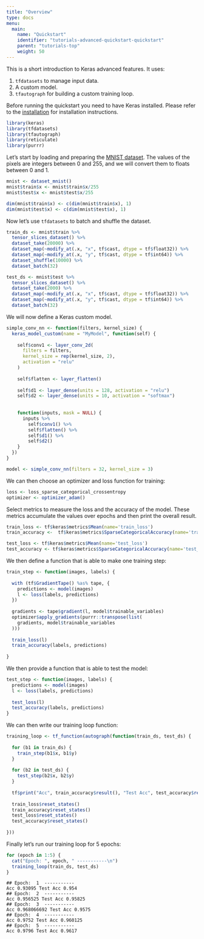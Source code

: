 ```yaml
---
title: "Overview"
type: docs
menu:
  main:
    name: "Quickstart"
    identifier: "tutorials-advanced-quickstart-quickstart"
    parent: "tutorials-top"
    weight: 50
---
```


This is a short introduction to Keras advanced features. It uses:

1. `tfdatasets` to manage input data.
1. A custom model.
1. `tfautograph` for building a custom training loop.

Before running the quickstart you need to have Keras installed. Please refer to the [installation](/installation/) for installation instructions.

```r
library(keras)
library(tfdatasets)
library(tfautograph)
library(reticulate)
library(purrr)
```

Let's start by loading and preparing the [MNIST dataset](http://yann.lecun.com/exdb/mnist/). The values of the pixels are integers between 0 and 255, and we will convert them to floats between 0 and 1.

```r
mnist <- dataset_mnist()
mnist$train$x <- mnist$train$x/255
mnist$test$x <- mnist$test$x/255

dim(mnist$train$x) <- c(dim(mnist$train$x), 1)
dim(mnist$test$x) <- c(dim(mnist$test$x), 1)
```

Now let's use `tfdatasets` to batch and shuffle the dataset.

```r
train_ds <- mnist$train %>% 
  tensor_slices_dataset() %>%
  dataset_take(20000) %>% 
  dataset_map(~modify_at(.x, "x", tf$cast, dtype = tf$float32)) %>% 
  dataset_map(~modify_at(.x, "y", tf$cast, dtype = tf$int64)) %>% 
  dataset_shuffle(10000) %>% 
  dataset_batch(32)

test_ds <- mnist$test %>% 
  tensor_slices_dataset() %>% 
  dataset_take(2000) %>% 
  dataset_map(~modify_at(.x, "x", tf$cast, dtype = tf$float32)) %>%
  dataset_map(~modify_at(.x, "y", tf$cast, dtype = tf$int64)) %>% 
  dataset_batch(32)
```

We will now define a Keras custom model.

```r
simple_conv_nn <- function(filters, kernel_size) {
  keras_model_custom(name = "MyModel", function(self) {
    
    self$conv1 <- layer_conv_2d(
      filters = filters, 
      kernel_size = rep(kernel_size, 2),
      activation = "relu"
    )
    
    self$flatten <- layer_flatten()
    
    self$d1 <- layer_dense(units = 128, activation = "relu")
    self$d2 <- layer_dense(units = 10, activation = "softmax")
    
    
    function(inputs, mask = NULL) {
      inputs %>% 
        self$conv1() %>% 
        self$flatten() %>% 
        self$d1() %>% 
        self$d2()
    }
  })
}

model <- simple_conv_nn(filters = 32, kernel_size = 3)
```

We can then choose an optimizer and loss function for training:

```r
loss <- loss_sparse_categorical_crossentropy
optimizer <- optimizer_adam()
```

Select metrics to measure the loss and the accuracy of the model. These metrics accumulate the values over epochs and then print the overall result.

```r
train_loss <- tf$keras$metrics$Mean(name='train_loss')
train_accuracy <-  tf$keras$metrics$SparseCategoricalAccuracy(name='train_accuracy')

test_loss <- tf$keras$metrics$Mean(name='test_loss')
test_accuracy <- tf$keras$metrics$SparseCategoricalAccuracy(name='test_accuracy')
```

We then define a function that is able to make one training step:

```r
train_step <- function(images, labels) {
  
  with (tf$GradientTape() %as% tape, {
    predictions <- model(images)
    l <- loss(labels, predictions)
  })
  
  gradients <- tape$gradient(l, model$trainable_variables)
  optimizer$apply_gradients(purrr::transpose(list(
    gradients, model$trainable_variables
  )))
  
  train_loss(l)
  train_accuracy(labels, predictions)
  
}
```

We then provide a function that is able to test the model:

```r
test_step <- function(images, labels) {
  predictions <- model(images)
  l <- loss(labels, predictions)
  
  test_loss(l)
  test_accuracy(labels, predictions)
}
```

We can then write our training loop function:

```r
training_loop <- tf_function(autograph(function(train_ds, test_ds) {
  
  for (b1 in train_ds) {
    train_step(b1$x, b1$y)
  }
  
  for (b2 in test_ds) {
    test_step(b2$x, b2$y)
  }
  
  tf$print("Acc", train_accuracy$result(), "Test Acc", test_accuracy$result())
  
  train_loss$reset_states()
  train_accuracy$reset_states()
  test_loss$reset_states()
  test_accuracy$reset_states()
  
}))

```

Finally let's run our training loop for 5 epochs:

```r
for (epoch in 1:5) {
  cat("Epoch: ", epoch, " -----------\n")
  training_loop(train_ds, test_ds)  
}
```

```
## Epoch:  1  -----------
Acc 0.93095 Test Acc 0.954
## Epoch:  2  -----------
Acc 0.956525 Test Acc 0.95825
## Epoch:  3  -----------
Acc 0.968066692 Test Acc 0.9575
## Epoch:  4  -----------
Acc 0.9752 Test Acc 0.960125
## Epoch:  5  -----------
Acc 0.9796 Test Acc 0.9617
```





